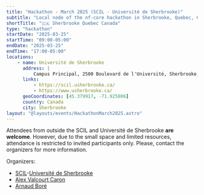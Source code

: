 ```yaml
---
title: "Hackathon - March 2025 (SCIL - Université de Sherbrooke)"
subtitle: "Local node of the nf-core hackathon in Sherbrooke, Quebec, Canada"
shortTitle: "🇨🇦 Sherbrooke Quebec Canada"
type: "hackathon"
startDate: "2025-03-25"
startTime: "09:00-05:00"
endDate: "2025-03-25"
endTime: "17:00-05:00"
locations:
    - name: Université de Sherbrooke
      address: |
          Campus Principal, 2500 Boulevard de l'Université, Sherbrooke, QC J1K 2R1, Canada
      links:
          - https://scil.usherbrooke.ca/
          - https://www.usherbrooke.ca/
      geoCoordinates: [45.379917, -71.925806]
      country: Canada
      city: Sherbrooke
layout: "@layouts/events/HackathonMarch2025.astro"
---
```


Attendees from outside the SCIL and Université de Sherbrooke **are welcome**. However, due to
the small space and limited resources, attendance is restricted to invited participants only.
Please, contact the organizers for more information.

Organizers:

- [SCIL](https://scil.usherbrooke.ca/)-[Université de Sherbrooke](https://usherbrooke.ca/)
- [<i class="fab fa-slack"></i> Alex Valcourt Caron](https://nfcore.slack.com/team/U06DEAUN85D)
- [<i class="fab fa-slack"></i> Arnaud Boré](https://nfcore.slack.com/team/U0749LM7406)
